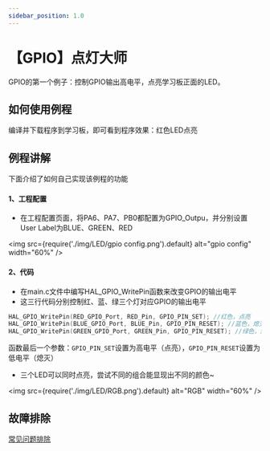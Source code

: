 ```yaml
---
sidebar_position: 1.0
---
```

# 【GPIO】点灯大师

GPIO的第一个例子：控制GPIO输出高电平，点亮学习板正面的LED。

## 如何使用例程

编译并下载程序到学习板，即可看到程序效果：红色LED点亮

## 例程讲解

下面介绍了如何自己实现该例程的功能

#### 1、工程配置

- 在工程配置页面，将PA6、PA7、PB0都配置为GPIO_Outpu，并分别设置User Label为BLUE、GREEN、RED

<img src={require('./img/LED/gpio config.png').default} alt="gpio config" width="60%" />

#### 2、代码

- 在main.c文件中编写HAL_GPIO_WritePin函数来改变GPIO的输出电平
- 这三行代码分别控制红、蓝、绿三个灯对应GPIO的输出电平

```c
HAL_GPIO_WritePin(RED_GPIO_Port, RED_Pin, GPIO_PIN_SET); //红色，点亮
HAL_GPIO_WritePin(BLUE_GPIO_Port, BLUE_Pin, GPIO_PIN_RESET); //蓝色，熄灭
HAL_GPIO_WritePin(GREEN_GPIO_Port, GREEN_Pin, GPIO_PIN_RESET); //绿色，熄灭
```

函数最后一个参数：`GPIO_PIN_SET`设置为高电平（点亮），`GPIO_PIN_RESET`设置为低电平（熄灭）

- 三个LED可以同时点亮，尝试不同的组合能显现出不同的颜色~

<img src={require('./img/LED/RGB.png').default} alt="RGB" width="60%" />

## 故障排除

[常见问题排除](http://localhost:3000/docs/stm32/FAQ/TroubleShooting)
